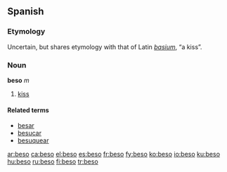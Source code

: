 ==Spanish==
===Etymology===
Uncertain, but shares etymology with that of Latin ''[[basium]]'', “a kiss”.

===Noun===
'''beso''' ''m''
# [[kiss]]

====Related terms====
*[[besar]]
*[[besucar]]
*[[besuquear]]

[[ar:beso]]
[[ca:beso]]
[[el:beso]]
[[es:beso]]
[[fr:beso]]
[[fy:beso]]
[[ko:beso]]
[[io:beso]]
[[ku:beso]]
[[hu:beso]]
[[ru:beso]]
[[fi:beso]]
[[tr:beso]]